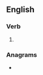 ==English==

===Verb===
{{head|en|verb form}}

# {{en-past of|reshape}}

===Anagrams===
* {{l|en|ephedras}}